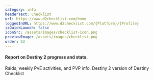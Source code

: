 ```yaml
---
category: info
headerText: Checklist
url: https://www.d2checklist.com/home
loggedInURL: https://www.d2checklist.com/{Platform}/{Profile}
isQuickLaunch: false
iconSrc: /assets/images/checklist-icon.png
previewImage: /assets/images/checklist.png
order: 53
---
```


#### Report on Destiny 2 progress and stats.

Raids, weekly PvE activities, and PVP info. Destiny 2 version of Destiny Checklist
